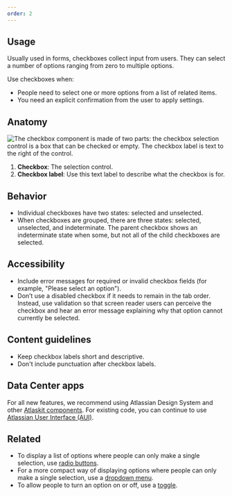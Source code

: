 ```yaml
---
order: 2
---
```


## Usage

Usually used in forms, checkboxes collect input from users. They can select a number of options
ranging from zero to multiple options.

Use checkboxes when:

- People need to select one or more options from a list of related items.
- You need an explicit confirmation from the user to apply settings.

## Anatomy

![The checkbox component is made of two parts: the checkbox selection control is a box that can be checked or empty. The checkbox label is text to the right of the control.](images/anatomy-checkbox.png)

1. **Checkbox**: The selection control.
2. **Checkbox label**: Use this text label to describe what the checkbox is for.

## Behavior

- Individual checkboxes have two states: selected and unselected.
- When checkboxes are grouped, there are three states: selected, unselected, and indeterminate. The
  parent checkbox shows an indeterminate state when some, but not all of the child checkboxes are
  selected.

## Accessibility

- Include error messages for required or invalid checkbox fields (for example, "Please select an
  option").
- Don’t use a disabled checkbox if it needs to remain in the tab order. Instead, use validation so
  that screen reader users can perceive the checkbox and hear an error message explaining why that
  option cannot currently be selected.

## Content guidelines

- Keep checkbox labels short and descriptive.
- Don't include punctuation after checkbox labels.

## Data Center apps

For all new features, we recommend using Atlassian Design System and other
[Atlaskit components](https://atlaskit.atlassian.com/). For existing code, you can continue to use
[Atlassian User Interface (AUI)](https://aui.atlassian.com/).

## Related

- To display a list of options where people can only make a single selection, use
  [radio buttons](/components/radio).
- For a more compact way of displaying options where people can only make a single selection, use a
  [dropdown menu](/components/dropdown-menu).
- To allow people to turn an option on or off, use a [toggle](/components/toggle).
